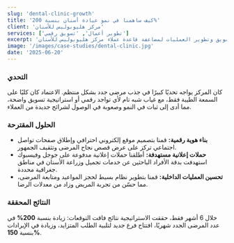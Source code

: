 ---
slug: 'dental-clinic-growth'
title: 'كيف ساهمنا في نمو عيادة أسنان بنسبة 200%'
client: 'مركز هليوبوليس للأسنان'
services: ['تطوير أعمال', 'تسويق رقمي']
excerpt: 'تحليل عميق لكيفية تطبيق استراتيجيات التسويق وتطوير العمليات لمضاعفة قاعدة عملاء مركز هليوبوليس للأسنان.'
image: '/images/case-studies/dental-clinic.jpg'
date: '2025-06-20'
---

### التحدي
كان المركز يواجه تحديًا كبيرًا في جذب مرضى جدد بشكل منتظم. الاعتماد كان كليًا على السمعة الطيبة فقط، مع غياب شبه تام لأي تواجد رقمي أو استراتيجية تسويق واضحة، مما أدى إلى ثبات في النمو وصعوبة في الوصول لشرائح جديدة من العملاء.

### الحلول المقترحة
- **بناء هوية رقمية:** قمنا بتصميم موقع إلكتروني احترافي وإطلاق صفحات تواصل اجتماعي تركز على عرض قصص نجاح المرضى وتثقيف الجمهور.
- **حملات إعلانية مستهدفة:** أطلقنا حملات إعلانية مدفوعة على جوجل وفيسبوك استهدفت بدقة الأفراد الباحثين عن خدمات تجميل وزراعة الأسنان في مناطق جغرافية محددة.
- **تحسين العمليات الداخلية:** قمنا بتطوير نظام بسيط لحجز المواعيد ومتابعة المرضى، مما حسّن من تجربة المريض وزاد من معدلات الرضا.

### النتائج المحققة
خلال 6 أشهر فقط، حققت الاستراتيجية نتائج فاقت التوقعات: زيادة بنسبة **200%** في عدد المرضى الجدد شهريًا، افتتاح فرع جديد لتلبية الطلب المتزايد، وزيادة في الإيرادات بنسبة **150%**.